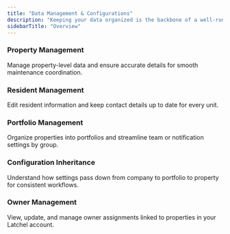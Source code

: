 ```yaml
---
title: "Data Management & Configurations"
description: "Keeping your data organized is the backbone of a well-run maintenance operation. In this section, you’ll find guides that walk you through managing the essential building blocks of your Latchel account—properties, residents, portfolios, and company-wide settings. Whether you're onboarding new properties or updating team permissions, these tools help you maintain accurate information and ensure everything runs smoothly behind the scenes."
sidebarTitle: "Overview"
---
```


### **Property Management**

Manage property-level data and ensure accurate details for smooth maintenance coordination.

<CardGroup cols={2}>
  <Card title="How to Add a Property" icon="location-plus" iconType="duotone" horizontal href="/s/topic/0TO5e000000h9wqGAA/How-to-Add-a-Property">
    
  </Card>
  <Card title="How to Remove a Property" icon="house-circle-xmark" iconType="duotone" horizontal href="/s/topic/0TO5e000000h9wqGAA/How-to-Remove-Properties">
    
  </Card>
  <Card title="How to Re-Enable a Property" icon="house-circle-check" iconType="duotone" horizontal href="/s/topic/0TO5e000000h9wqGAA/How-to-Re-Enable-a-property">
    
  </Card>
  <Card title="How to Add Warranty Information" icon="house-fire" iconType="duotone" horizontal href="/s/topic/0TO5e000000h9wqGAA/How-to-Add-Warranty-Information">
    
  </Card>
  <Card title="How to Create and View a Bid Request for a Property" icon="envelope-open-dollar" iconType="duotone" horizontal href="/s/topic/0TO5e000000h9wqGAA/How-to-Create-and-View-a-Bid-Request-for-a-Property">
    
  </Card>
</CardGroup>

### **Resident Management**

Edit resident information and keep contact details up to date for every unit.

<CardGroup cols={2}>
  <Card title="How to Add & Manage Residents" icon="house-chimney-user" iconType="duotone" horizontal href="/s/topic/0TO5e000000h9wqGAA/How-to-Add-Manage-Residents">
    
  </Card>
  <Card title="How to Enable or Disable a Resident in Latchel" icon="folder-user" iconType="duotone" horizontal href="/s/topic/0TO5e000000h9wqGAA/How-to-Enable-or-Disable-a-Resident-in-Latchel">
    
  </Card>
  <Card title="How to Update the Resident's Availability" icon="calendar-circle-user" iconType="duotone" horizontal href="/s/topic/0TO5e000000h9wqGAA/How-to-Update-the-Resident-s-Availability">
    
  </Card>
  <Card title="How to Add Resident's Move-In/Move-Out Dates" icon="calendar-circle-exclamation" iconType="duotone" horizontal href="/s/topic/0TO5e000000h9wqGAA/How-to-Add-Move-In-Move-Out-Dates">
    
  </Card>
  <Card title="How to View Resident Work Order Links" icon="link-simple" iconType="duotone" horizontal href="/s/topic/0TO5e000000h9wqGAA/How-to-View-Resident-Work-Order-Links-New-Experience">
    
  </Card>
</CardGroup>

### **Portfolio Management**

Organize properties into portfolios and streamline team or notification settings by group.

<CardGroup cols={2}>
  <Card title="Managing Your Portfolios" icon="folders" iconType="duotone" horizontal href="/s/topic/0TO5e000000h9wqGAA/How-to-Create-Manage-Portfolios">
    
  </Card>
  <Card title="How to Delete a Portfolio" icon="folder-xmark" iconType="duotone" horizontal href="/s/topic/0TO5e000000h9wqGAA/How-to-Delete-a-Portfolio">
    
  </Card>
  <Card title="How to Multi-Select Portfolios" icon="folder-magnifying-glass" iconType="duotone" horizontal href="/s/topic/0TO5e000000h9wqGAA/How-to-Multi-Select-Portfolios">
    
  </Card>
</CardGroup>

### **Configuration Inheritance**

Understand how settings pass down from company to portfolio to property for consistent workflows.

<CardGroup cols={2}>
  <Card title="Configuration Inheritance (Property, Portfolio, & Company Level)" icon="network-wired" iconType="duotone" horizontal href="/s/topic/0TO5e000000h9wqGAA/Configuration-Inheritance-Property-Portfolio-Company-Level">
    
  </Card>
  <Card title="How to Copy Company or Portfolio Service Provider Prioritization" icon="diagram-subtask" iconType="duotone" horizontal href="/s/topic/0TO5e000000h9wqGAA/How-to-Copy-Company-or-Portfolio-Service-Provider-Prioritization">
    
  </Card>
</CardGroup>

### **Owner Management**

View, update, and manage owner assignments linked to properties in your Latchel account.

<CardGroup cols={2}>
  <Card title="How to Create an Owner Profile and Assign Property Ownership" icon="building-user" iconType="duotone" horizontal href="/s/topic/0TO5e000000h9wqGAA/How-to-Create-an-Owner-Profile-and-Assign-Property-Ownership">
    
  </Card>
  <Card title="How to Set Up Owners Who Manage their Own Maintenance" icon="building-shield" iconType="duotone" horizontal href="/s/topic/0TO5e000000h9wqGAA/How-to-set-up-owners-who-manage-their-own-maintenance">
    
  </Card>
</CardGroup>